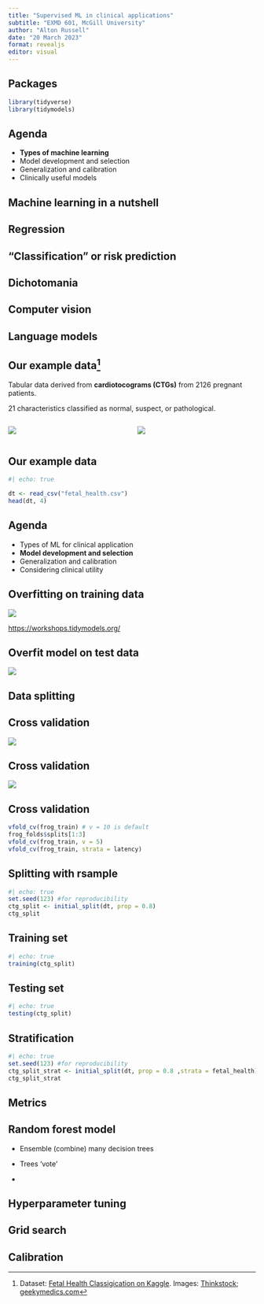 ```yaml
---
title: "Supervised ML in clinical applications"
subtitle: "EXMD 601, McGill University"
author: "Alton Russell"
date: "20 March 2023"
format: revealjs
editor: visual
---
```


## Packages

```r
library(tidyverse)
library(tidymodels)
```

## Agenda

-   **Types of machine learning**
-   Model development and selection
-   Generalization and calibration
-   Clinically useful models

## Machine learning in a nutshell

## Regression

## "Classification" or risk prediction

## Dichotomania

## Computer vision

## Language models

## Our example data[^1]

[^1]: Dataset: [Fetal Health Classigication on Kaggle](https://www.kaggle.com/datasets/andrewmvd/fetal-health-classification). Images: [Thinkstock](https://www.babycenter.in/x1045384/what-is-cardiotocography-ctg-and-why-do-i-need-it); [geekymedics.com](https://geekymedics.com/how-to-read-a-ctg/)

Tabular data derived from **cardiotocograms (CTGs)** from 2126 pregnant patients.

21 characteristics classified as normal, suspect, or pathological.

::: columns
::: {.column width="50%"}
![](CTG_device.jpeg)
:::

::: {.column width="50%"}
![](CTG_output.jpeg)
:::
:::

## Our example data

```r
#| echo: true

dt <- read_csv("fetal_health.csv")
head(dt, 4)
```

## Agenda

-   Types of ML for clinical application
-   **Model development and selection**
-   Generalization and calibration
-   Considering clinical utility

## Overfitting on training data

![](tuning-overfitting-train.svg)

<https://workshops.tidymodels.org/>

## Overfit model on test data

![](tuning-overfitting-test.svg)

## Data splitting

## Cross validation

![](three-CV.svg)

## Cross validation

![](three-CV-iter.svg)

## Cross validation

```r
vfold_cv(frog_train) # v = 10 is default
frog_folds$splits[1:3]
vfold_cv(frog_train, v = 5)
vfold_cv(frog_train, strata = latency)
```

## Splitting with rsample

```r
#| echo: true
set.seed(123) #for reproducibility
ctg_split <- initial_split(dt, prop = 0.8)
ctg_split
```

## Training set

```r
#| echo: true
training(ctg_split)
```

## Testing set

```r
#| echo: true
testing(ctg_split)
```

## Stratification

```r
#| echo: true
set.seed(123) #for reproducibility
ctg_split_strat <- initial_split(dt, prop = 0.8 ,strata = fetal_health)
ctg_split_strat
```

## Metrics

## Random forest model

-   Ensemble (combine) many decision trees

-   Trees 'vote'

-   

## Hyperparameter tuning

## Grid search

## Calibration
